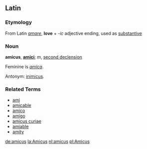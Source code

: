 ==Latin==

===Etymology===
From Latin ''[[amare]]'', '''love''' + ''-ic'' adjective ending, used as [[substantive]]

===Noun===
'''amicus''', '''[[amici]]'''; ''m'', [[second declension]]

Feminine is ''[[amica]]''.

Antonym: [[inimicus]].

===Related Terms===
*[[ami]]
*[[amicable]]
*[[amico]]
*[[amigo]]
*[[amicus curiae]]
*[[amiable]]
*[[amity]]

[[de:amicus]]
[[la:Amicus]]
[[nl:amicus]]
[[pl:Amicus]]